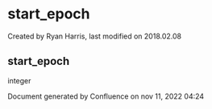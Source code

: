 
# start_epoch 

 Created by  Ryan Harris, last modified on 2018.02.08

## start_epoch

integer

Document generated by Confluence on nov 11, 2022 04:24
